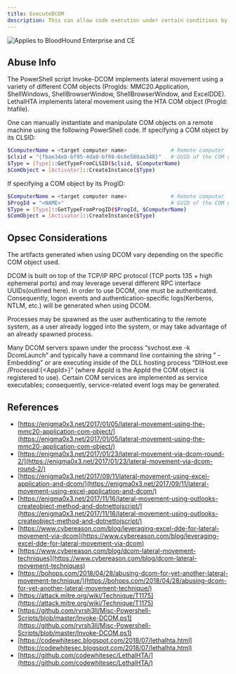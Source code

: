 ```yaml
---
title: ExecuteDCOM
description: This can allow code execution under certain conditions by instantiating a COM object on a remote machine and invoking its methods.
---
```


<img noZoom src="/assets/enterprise-AND-community-edition-pill-tag.svg" alt="Applies to BloodHound Enterprise and CE"/>



## Abuse Info

The PowerShell script Invoke-DCOM implements lateral movement using a variety of different COM objects (ProgIds: MMC20.Application, ShellWindows, ShellBrowserWindow, ShellBrowserWindow, and ExcelDDE). LethalHTA implements lateral movement using the HTA COM object (ProgId: htafile).

One can manually instantiate and manipulate COM objects on a remote machine using the following PowerShell code. If specifying a COM object by its CLSID:

```bash
$ComputerName = <target computer name>              # Remote computer
$clsid = "{fbae34e8-bf95-4da8-bf98-6c6e580aa348}"   # GUID of the COM object
$Type = [Type]::GetTypeFromCLSID($clsid, $ComputerName)
$ComObject = [Activator]::CreateInstance($Type)
```

If specifying a COM object by its ProgID:

```bash
$ComputerName = <target computer name>              # Remote computer
$ProgId = "<NAME>"                                  # GUID of the COM object
$Type = [Type]::GetTypeFromProgID($ProgId, $ComputerName)
$ComObject = [Activator]::CreateInstance($Type)
```

## Opsec Considerations
The artifacts generated when using DCOM vary depending on the specific COM object used.

DCOM is built on top of the TCP/IP RPC protocol (TCP ports 135 + high ephemeral ports) and may leverage several different RPC interface UUIDs(outlined here). In order to use DCOM, one must be authenticated. Consequently, logon events and authentication-specific logs(Kerberos, NTLM, etc.) will be generated when using DCOM.

Processes may be spawned as the user authenticating to the remote system, as a user already logged into the system, or may take advantage of an already spawned process.

Many DCOM servers spawn under the process “svchost.exe -k DcomLaunch” and typically have a command line containing the string ” -Embedding” or are executing inside of the DLL hosting process “DllHost.exe /Processid:\{&lt;AppId&gt;}” (where AppId is the AppId the COM object is registered to use). Certain COM services are implemented as service executables; consequently, service-related event logs may be generated.

## References
* [https://enigma0x3.net/2017/01/05/lateral-movement-using-the-mmc20-application-com-object/](https://enigma0x3.net/2017/01/05/lateral-movement-using-the-mmc20-application-com-object/)
* [https://enigma0x3.net/2017/01/23/lateral-movement-via-dcom-round-2/](https://enigma0x3.net/2017/01/23/lateral-movement-via-dcom-round-2/)
* [https://enigma0x3.net/2017/09/11/lateral-movement-using-excel-application-and-dcom/](https://enigma0x3.net/2017/09/11/lateral-movement-using-excel-application-and-dcom/)
* [https://enigma0x3.net/2017/11/16/lateral-movement-using-outlooks-createobject-method-and-dotnettojscript/](https://enigma0x3.net/2017/11/16/lateral-movement-using-outlooks-createobject-method-and-dotnettojscript/)
* [https://www.cybereason.com/blog/leveraging-excel-dde-for-lateral-movement-via-dcom](https://www.cybereason.com/blog/leveraging-excel-dde-for-lateral-movement-via-dcom)
* [https://www.cybereason.com/blog/dcom-lateral-movement-techniques](https://www.cybereason.com/blog/dcom-lateral-movement-techniques)
* [https://bohops.com/2018/04/28/abusing-dcom-for-yet-another-lateral-movement-technique/](https://bohops.com/2018/04/28/abusing-dcom-for-yet-another-lateral-movement-technique/)
* [https://attack.mitre.org/wiki/Technique/T1175](https://attack.mitre.org/wiki/Technique/T1175)
* [https://github.com/rvrsh3ll/Misc-Powershell-Scripts/blob/master/Invoke-DCOM.ps1](https://github.com/rvrsh3ll/Misc-Powershell-Scripts/blob/master/Invoke-DCOM.ps1)
* [https://codewhitesec.blogspot.com/2018/07/lethalhta.html](https://codewhitesec.blogspot.com/2018/07/lethalhta.html)
* [https://github.com/codewhitesec/LethalHTA/](https://github.com/codewhitesec/LethalHTA/)
